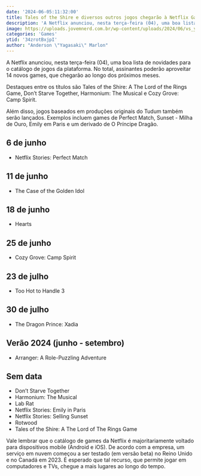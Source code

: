 ```yaml
---
date: '2024-06-05:11:32:00'
title: Tales of the Shire e diversos outros jogos chegarão à Netflix Games
description: 'A Netflix anunciou, nesta terça-feira (04), uma boa lista de novidades para o catálogo de jogos da plataforma. No total, assinantes poderão aproveitar 14 novos games, que chegarão ao longo dos próximos meses.'
image: https://uploads.jovemnerd.com.br/wp-content/uploads/2024/06/vs_youtube_newgamescomingsoonofficialgametrailernetflix_112_1__2mg0y8.jpg
categories: 'Games'
ytid: '34zrotBxjpI'
author: "Anderson \"Yagasaki\" Marlon"
---
```


A Netflix anunciou, nesta terça-feira (04), uma boa lista de novidades para o catálogo de jogos da plataforma. No total, assinantes poderão aproveitar 14 novos games, que chegarão ao longo dos próximos meses.

Destaques entre os títulos são Tales of the Shire: A The Lord of the Rings Game, Don’t Starve Together, Harmonium: The Musical e Cozy Grove: Camp Spirit.

Além disso, jogos baseados em produções originais do Tudum também serão lançados. Exemplos incluem games de Perfect Match, Sunset - Milha de Ouro, Emily em Paris e um derivado de O Príncipe Dragão.

## 6 de junho
- Netflix Stories: Perfect Match

## 11 de junho
- The Case of the Golden Idol

## 18 de junho
- Hearts

## 25 de junho
- Cozy Grove: Camp Spirit

## 23 de julho
- Too Hot to Handle 3

## 30 de julho
- The Dragon Prince: Xadia

## Verão 2024 (junho - setembro)
- Arranger: A Role-Puzzling Adventure

## Sem data
- Don’t Starve Together
- Harmonium: The Musical
- Lab Rat
- Netflix Stories: Emily in Paris
- Netflix Stories: Selling Sunset
- Rotwood
- Tales of the Shire: A The Lord of The Rings Game

Vale lembrar que o catálogo de games da Netflix é majoritariamente voltado para dispositivos mobile (Android e iOS). De acordo com a empresa, um serviço em nuvem começou a ser testado (em versão beta) no Reino Unido e no Canadá em 2023. É esperado que tal recurso, que permite jogar em computadores e TVs, chegue a mais lugares ao longo do tempo.
